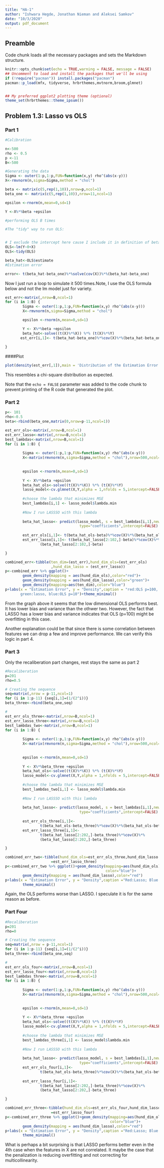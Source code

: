 ```yaml
---
title: "HA-1"
author: "Ishwara Hegde, Jonathan Nieman and Aleksei Samkov"
date: "10/3/2020"
output: pdf_document
---
```

## Preamble 

Code chunk loads all the necessary packages and sets the Markdown structure.
```r
knitr::opts_chunk$set(echo = TRUE,warning = FALSE, message = FALSE)
## Uncomment to load and install the packages that we'll be using
if (!require("pacman")) install.packages("pacman")
pacman::p_load(mfx, tidyverse, hrbrthemes,mvtnorm,broom,glmnet)


## My preferred ggplot2 plotting theme (optional)
theme_set(hrbrthemes::theme_ipsum())

```

## Problem 1.3: Lasso vs OLS


### Part 1

```r
#Calibration 

n<-500
rho <- 0.5
p <-11
B<-500

#Generating the data 
Sigma <- outer(1:p,1:p,FUN=function(x,y) rho^(abs(x-y)))
X<-rmvnorm(n,sigma=Sigma,method = "chol")

beta <- matrix(c(5,rep(1,10)),nrow=p,ncol=1)
beta_one <- matrix(c(5,rep(1,10)),nrow=11,ncol=1)

epsilon <-rnorm(n,mean=0,sd=1)

Y <-X%*%beta +epsilon


```



```r
#performing OLS B times

#The "tidy" way to run OLS:


# I exclude the intercept here cause I include it in definition of beta
OLS<-lm(Y~0+X)
OLS<-tidy(OLS) 

beta_hat<-OLS$estimate
#Estimation error 

error<- t(beta_hat-beta_one)%*%solve(cov(X))%*%(beta_hat-beta_one)

```

Now I just run a loop to simulate it 500 times.Note, I use the OLS formula
below and not the lm model just for variety.

```r
est_err<-matrix(,nrow=B,ncol=1)
for (i in 1:B) {
        Sigma <- outer(1:p,1:p,FUN=function(x,y) rho^(abs(x-y)))
        X<-rmvnorm(n,sigma=Sigma,method = "chol")

        epsilon <-rnorm(n,mean=0,sd=1)

        Y <- X%*%beta +epsilon
        beta_hat<-solve((t(X)%*%X)) %*% (t(X)%*%Y)
       est_err[i,1]<- t(beta_hat-beta_one)%*%cov(X)%*%(beta_hat-beta_one)
   
}


```


####Plot

```r
plot(density(est_err[,1]),main = 'Distribution of the Estimation Error')
```

This resembles a chi-square distribution as expected.

Note that the `echo = FALSE` parameter was added to the code chunk to prevent
printing of the R code that generated the plot.

### Part 2

```r
p<- 101
rho<-0.5
beta<-rbind(beta_one,matrix(0,nrow=p-11,ncol=1))

est_err_ols<-matrix(,nrow=B,ncol=1)
est_err_lasso<-matrix(,nrow=B,ncol=1)
best_lambdas<-matrix(,nrow=B,ncol=1)
for (i in 1:B) {
        
        Sigma <- outer(1:p,1:p,FUN=function(x,y) rho^(abs(x-y)))
        X<-matrix(rmvnorm(n,sigma=Sigma,method = "chol"),nrow=500,ncol= p)
        
                
        epsilon <-rnorm(n,mean=0,sd=1)
        
        Y <- X%*%beta +epsilon
        beta_hat_ols<-solve((t(X)%*%X)) %*% (t(X)%*%Y)
        lasso_model<-cv.glmnet(X,Y,alpha = 1,nfolds = 5,intercept=FALSE)
        
        #choose the lambda that minimizes MSE
        best_lambdas[i,1] <- lasso_model$lambda.min
        
        #Now I run LASSSO with this lambda
        
        beta_hat_lasso<- predict(lasso_model, s = best_lambdas[i,1],newx = X,
                                  type="coefficients",intercept=FALSE)
        
        est_err_ols[i,1]<- t(beta_hat_ols-beta)%*%cov(X)%*%(beta_hat_ols-beta)
        est_err_lasso[i,1]<- t(beta_hat_lasso[2:102,]-beta)%*%cov(X)%*%
                (beta_hat_lasso[2:102,]-beta)

}

```


```r

combined_err<-tibble(ten_dim=(est_err),hund_dim_ols=(est_err_ols)
                     ,hund_dim_lasso = (est_err_lasso))
p<-combined_err %>% ggplot()+
        geom_density(mapping = aes(hund_dim_ols),color="red")+
        geom_density(mapping = aes(hund_dim_lasso),color="green")+
        geom_density(mapping=aes(ten_dim),color="blue")
p+labs(x = "Estimation Error", y = "Density",caption = "red:OLS p=100,
       green:lasso, blue:OLS p=10")+theme_minimal()


```
From the graph above it seems that the low dimensional OLS performs best. It has 
lower bias and variance than the othwer two. However, the fact that LASSO
has a lower bias and variance indicates that OLS (p=100) might be overfitting in
this case.

Another explanation could be that since there is some correlation between
features we can drop a few and improve performance. We can verify this logic in
part 4.

### Part 3
Only the recaliberation part changes, rest stays the same as part 2

```r
#Recaliberation 
p=201
rho=0.5

# Creating the sequence 
seq=matrix(,nrow = p-11,ncol=1)
for (i in 1:p-11) {seq[i,1]=(1/(2^i))}
beta_three<-rbind(beta_one,seq)

#
est_err_ols_three<-matrix(,nrow=B,ncol=1)
est_err_lasso_three<-matrix(,nrow=B,ncol=1)
best_lambdas_two<-matrix(,nrow=B,ncol=1)
for (i in 1:B) {
        
        Sigma <- outer(1:p,1:p,FUN=function(x,y) rho^(abs(x-y)))
        X<-matrix(rmvnorm(n,sigma=Sigma,method = "chol"),nrow=500,ncol=p)
        
                
        epsilon <-rnorm(n,mean=0,sd=1)
        
        Y <- X%*%beta_three +epsilon
        beta_hat_ols<-solve((t(X)%*%X)) %*% (t(X)%*%Y)
        lasso_model<-cv.glmnet(X,Y,alpha = 1,nfolds = 5,intercept=FALSE)
        
        #choose the lambda that minimizes MSE
        best_lambdas_two[i,1] <- lasso_model$lambda.min
        
        #Now I run LASSSO with this lambda
        
        beta_hat_lasso<- predict(lasso_model, s = best_lambdas[i,1],newx = X,
                                  type="coefficients",intercept=FALSE)
        
        est_err_ols_three[i,1]<-
                t(beta_hat_ols-beta_three)%*%cov(X)%*%(beta_hat_ols-beta_three)
        est_err_lasso_three[i,1]<-
                t(beta_hat_lasso[2:202,]-beta_three)%*%cov(X)%*%
                (beta_hat_lasso[2:202,]-beta_three)

}


```

```r
combined_err_two<-tibble(hund_dim_ols=est_err_ols_three,hund_dim_lasso
                     =est_err_lasso_three)
p<-combined_err_two %>% ggplot()+geom_density(mapping=aes(hund_dim_ols),
                                              color="blue")+
        geom_density(mapping = aes(hund_dim_lasso),color="red")
p+labs(x = "Estimation Error", y = "Density",caption ="Red:Lasso; Blue:OLS" )+
        theme_minimal()

```
Again, the OLS performs worse than LASSO. I speculate it is for the same reason
as before.

### Part Four 

```r
#Recaliberation 
p=201
rho=0

# Creating the sequence 
seq=matrix(,nrow = p-11,ncol=1)
for (i in 1:p-11) {seq[i,1]=(1/(2^i))}
beta_three<-rbind(beta_one,seq)

#
est_err_ols_four<-matrix(,nrow=B,ncol=1)
est_err_lasso_four<-matrix(,nrow=B,ncol=1)
best_lambdas_three<-matrix(,nrow=B,ncol=1)
for (i in 1:B) {
        
        Sigma <- outer(1:p,1:p,FUN=function(x,y) rho^(abs(x-y)))
        X<-matrix(rmvnorm(n,sigma=Sigma,method = "chol"),nrow=500,ncol=p)
        
                
        epsilon <-rnorm(n,mean=0,sd=1)
        
        Y <- X%*%beta_three +epsilon
        beta_hat_ols<-solve((t(X)%*%X)) %*% (t(X)%*%Y)
        lasso_model<-cv.glmnet(X,Y,alpha = 1,nfolds = 5,intercept=FALSE)
        
        #choose the lambda that minimizes MSE
        best_lambdas_three[i,1] <- lasso_model$lambda.min
        
        #Now I run LASSSO with this lambda
        
        beta_hat_lasso<- predict(lasso_model, s = best_lambdas[i,1],newx = X,
                                  type="coefficients",intercept=FALSE)
        est_err_ols_four[i,1]<- 
                t(beta_hat_ols-beta_three)%*%cov(X)%*%(beta_hat_ols-beta_three)
        
        est_err_lasso_four[i,1]<- 
                t(beta_hat_lasso[2:202,]-beta_three)%*%cov(X)%*%
                (beta_hat_lasso[2:202,]-beta_three)

}


```


```r
combined_err_three<-tibble(hund_dim_ols=est_err_ols_four,hund_dim_lasso
                     =est_err_lasso_four)
p<-combined_err_three %>% ggplot()+geom_density(mapping=aes(hund_dim_ols),
                                                color="blue")+
        geom_density(mapping = aes(hund_dim_lasso),color="red")
p+labs(x = "Estimation Error", y = "Density",caption ="Red:Lasso; Blue:OLS" )+
        theme_minimal()
```

What is perhaps a bit surprising is that LASSO performs better even in the 4th
case when the features in X are not correlated. It maybe the case that the 
penalization is reducing overfitting and not correcting for multicollinearity.